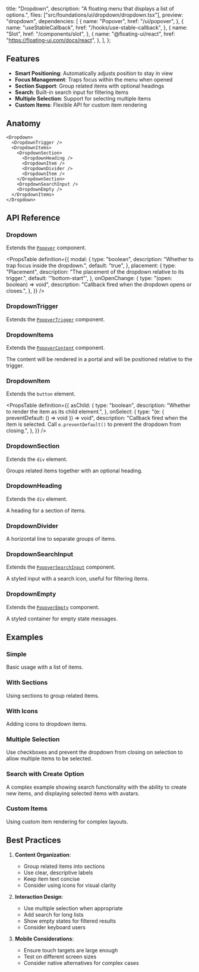   title: "Dropdown",
  description: "A floating menu that displays a list of options.",
  files: ["src/foundations/ui/dropdown/dropdown.tsx"],
  preview: "dropdown",
  dependencies: [
    {
      name: "Popover",
      href: "/ui/popover",
    },
    {
      name: "useStableCallback",
      href: "/hooks/use-stable-callback",
    },
    {
      name: "Slot",
      href: "/components/slot",
    },
    {
      name: "@floating-ui/react",
      href: "https://floating-ui.com/docs/react",
    },
  ],
};

## Features

- **Smart Positioning**: Automatically adjusts position to stay in view
- **Focus Management**: Traps focus within the menu when opened
- **Section Support**: Group related items with optional headings
- **Search**: Built-in search input for filtering items
- **Multiple Selection**: Support for selecting multiple items
- **Custom Items**: Flexible API for custom item rendering

## Anatomy

```tsx
<Dropdown>
  <DropdownTrigger />
  <DropdownItems>
    <DropdownSection>
      <DropdownHeading />
      <DropdownItem />
      <DropdownDivider />
      <DropdownItem />
    </DropdownSection>
    <DropdownSearchInput />
    <DropdownEmpty />
  </DropdownItems>
</Dropdown>
```

## API Reference

### Dropdown

Extends the [`Popover`](/ui/popover) component.

<PropsTable
  definition={{
    modal: {
      type: "boolean",
      description: "Whether to trap focus inside the dropdown.",
      default: "true",
    },
    placement: {
      type: "Placement",
      description: "The placement of the dropdown relative to its trigger.",
      default: '"bottom-start"',
    },
    onOpenChange: {
      type: "(open: boolean) => void",
      description: "Callback fired when the dropdown opens or closes.",
    },
  }}
/>

### DropdownTrigger

Extends the [`PopoverTrigger`](/ui/popover#popovertrigger) component.

### DropdownItems

Extends the [`PopoverContent`](/ui/popover#popovercontent) component.

The content will be rendered in a portal and will be positioned relative to the trigger.

### DropdownItem

Extends the `button` element.

<PropsTable
  definition={{
    asChild: {
      type: "boolean",
      description: "Whether to render the item as its child element.",
    },
    onSelect: {
      type: "(e: { preventDefault: () => void }) => void",
      description:
        "Callback fired when the item is selected. Call `e.preventDefault()` to prevent the dropdown from closing.",
    },
  }}
/>

### DropdownSection

Extends the `div` element.

Groups related items together with an optional heading.

### DropdownHeading

Extends the `div` element.

A heading for a section of items.

### DropdownDivider

A horizontal line to separate groups of items.

### DropdownSearchInput

Extends the [`PopoverSearchInput`](/ui/popover#popoversearchinput) component.

A styled input with a search icon, useful for filtering items.

### DropdownEmpty

Extends the [`PopoverEmpty`](/ui/popover#popoverempty) component.

A styled container for empty state messages.

## Examples

### Simple

Basic usage with a list of items.

<Preview slug="dropdown" />

### With Sections

Using sections to group related items.

<Preview slug="dropdown-sections" />

### With Icons

Adding icons to dropdown items.

<Preview slug="dropdown-icons" />

### Multiple Selection

Use checkboxes and prevent the dropdown from closing on selection to allow multiple items to be selected.

<Preview slug="dropdown-multiple" />

### Search with Create Option

A complex example showing search functionality with the ability to create new items, and displaying selected items with avatars.

<Preview slug="dropdown-search-create" />

### Custom Items

Using custom item rendering for complex layouts.

<Preview slug="dropdown-custom-items" />

## Best Practices

1. **Content Organization**:

   - Group related items into sections
   - Use clear, descriptive labels
   - Keep item text concise
   - Consider using icons for visual clarity

2. **Interaction Design**:

   - Use multiple selection when appropriate
   - Add search for long lists
   - Show empty states for filtered results
   - Consider keyboard users

3. **Mobile Considerations**:
   - Ensure touch targets are large enough
   - Test on different screen sizes
   - Consider native alternatives for complex cases
